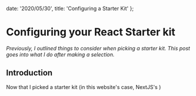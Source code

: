  date: '2020/05/30',
  title: 'Configuring a Starter Kit'
};

# Configuring your React Starter kit

_Previously, I outlined things to consider when picking a starter kit. This post goes into what I do after making
a selection._

## Introduction

Now that I picked a starter kit (in this website's case, NextJS's )
